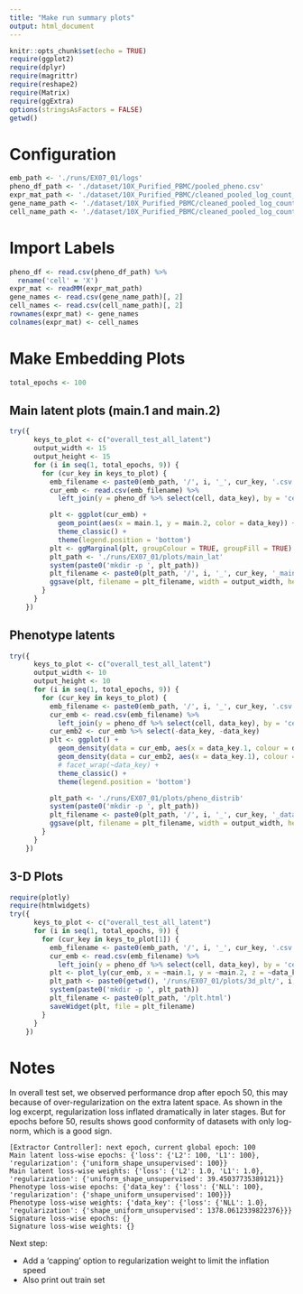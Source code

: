 ```yaml
---
title: "Make run summary plots"
output: html_document
---
```


```r
knitr::opts_chunk$set(echo = TRUE)
require(ggplot2)
require(dplyr)
require(magrittr)
require(reshape2)
require(Matrix)
require(ggExtra)
options(stringsAsFactors = FALSE)
getwd()
```

# Configuration

```r
emb_path <- './runs/EX07_01/logs'
pheno_df_path <- './dataset/10X_Purified_PBMC/pooled_pheno.csv'
expr_mat_path <- './dataset/10X_Purified_PBMC/cleaned_pooled_log_count_dgC_unfiltered.mtx'
gene_name_path <- './dataset/10X_Purified_PBMC/cleaned_pooled_log_count_dgC_unfiltered_gene_names.csv'
cell_name_path <- './dataset/10X_Purified_PBMC/cleaned_pooled_log_count_dgC_unfiltered_cell_names.csv'
```

# Import Labels

```r
pheno_df <- read.csv(pheno_df_path) %>%
  rename('cell' = 'X')
expr_mat <- readMM(expr_mat_path)
gene_names <- read.csv(gene_name_path)[, 2]
cell_names <- read.csv(cell_name_path)[, 2]
rownames(expr_mat) <- gene_names
colnames(expr_mat) <- cell_names
```

# Make Embedding Plots

```r
total_epochs <- 100
```

## Main latent plots (main.1 and main.2)


```r
try({
      keys_to_plot <- c("overall_test_all_latent")
      output_width <- 15
      output_height <- 15
      for (i in seq(1, total_epochs, 9)) {
        for (cur_key in keys_to_plot) {
          emb_filename <- paste0(emb_path, '/', i, '_', cur_key, '.csv')
          cur_emb <- read.csv(emb_filename) %>%
            left_join(y = pheno_df %>% select(cell, data_key), by = 'cell')

          plt <- ggplot(cur_emb) +
            geom_point(aes(x = main.1, y = main.2, color = data_key)) +
            theme_classic() +
            theme(legend.position = 'bottom')
          plt <- ggMarginal(plt, groupColour = TRUE, groupFill = TRUE)
          plt_path <- './runs/EX07_01/plots/main_lat'
          system(paste0('mkdir -p ', plt_path))
          plt_filename <- paste0(plt_path, '/', i, '_', cur_key, '_main.jpg')
          ggsave(plt, filename = plt_filename, width = output_width, height = output_height)
        }
      }
    })
```

## Phenotype latents

```r
try({
      keys_to_plot <- c("overall_test_all_latent")
      output_width <- 10
      output_height <- 10
      for (i in seq(1, total_epochs, 9)) {
        for (cur_key in keys_to_plot) {
          emb_filename <- paste0(emb_path, '/', i, '_', cur_key, '.csv')
          cur_emb <- read.csv(emb_filename) %>%
            left_join(y = pheno_df %>% select(cell, data_key), by = 'cell')
          cur_emb2 <- cur_emb %>% select(-data_key, -data_key)
          plt <- ggplot() +
            geom_density(data = cur_emb, aes(x = data_key.1, colour = data_key)) +
            geom_density(data = cur_emb2, aes(x = data_key.1), colour = "grey") +
            # facet_wrap(~data_key) +
            theme_classic() +
            theme(legend.position = 'bottom')

          plt_path <- './runs/EX07_01/plots/pheno_distrib'
          system(paste0('mkdir -p ', plt_path))
          plt_filename <- paste0(plt_path, '/', i, '_', cur_key, '_data_key.jpg')
          ggsave(plt, filename = plt_filename, width = output_width, height = output_height)
        }
      }
    })
```

## 3-D Plots

```r
require(plotly)
require(htmlwidgets)
try({
      keys_to_plot <- c("overall_test_all_latent")
      for (i in seq(1, total_epochs, 9)) {
        for (cur_key in keys_to_plot[1]) {
          emb_filename <- paste0(emb_path, '/', i, '_', cur_key, '.csv')
          cur_emb <- read.csv(emb_filename) %>%
            left_join(y = pheno_df %>% select(cell, data_key), by = 'cell')
          plt <- plot_ly(cur_emb, x = ~main.1, y = ~main.2, z = ~data_key.1, color = ~data_key)
          plt_path <- paste0(getwd(), '/runs/EX07_01/plots/3d_plt/', i, '_main.1_main.2_data_key_', cur_key)
          system(paste0('mkdir -p ', plt_path))
          plt_filename <- paste0(plt_path, '/plt.html')
          saveWidget(plt, file = plt_filename)
        }
      }
    })

```

# Notes

In overall test set, we observed performance drop after epoch 50, this may because of over-regularization on the extra latent space. As shown in the log excerpt, regularization loss inflated dramatically in later stages. But for epochs before 50, results shows good conformity of datasets with only log-norm, which is a good sign.

```text
[Extractor Controller]: next epoch, current global epoch: 100
Main latent loss-wise epochs: {'loss': {'L2': 100, 'L1': 100}, 'regularization': {'uniform_shape_unsupervised': 100}}
Main latent loss-wise weights: {'loss': {'L2': 1.0, 'L1': 1.0}, 'regularization': {'uniform_shape_unsupervised': 39.45037735389121}}
Phenotype loss-wise epochs: {'data_key': {'loss': {'NLL': 100}, 'regularization': {'shape_uniform_unsupervised': 100}}}
Phenotype loss-wise weights: {'data_key': {'loss': {'NLL': 1.0}, 'regularization': {'shape_uniform_unsupervised': 1378.0612339822376}}}
Signature loss-wise epochs: {}
Signature loss-wise weights: {}
```

Next step:

* Add a 'capping' option to regularization weight to limit the inflation speed
* Also print out train set